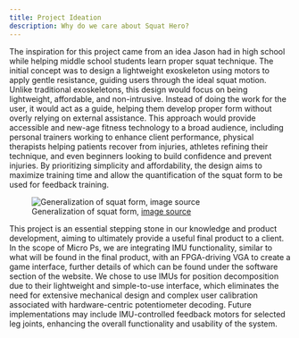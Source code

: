 ```yaml
---
title: Project Ideation
description: Why do we care about Squat Hero?
---
```


The inspiration for this project came from an idea Jason had in high school while helping middle school students learn proper squat technique. The initial concept was to design a lightweight exoskeleton using motors to apply gentle resistance, guiding users through the ideal squat motion. Unlike traditional exoskeletons, this design would focus on being lightweight, affordable, and non-intrusive. Instead of doing the work for the user, it would act as a guide, helping them develop proper form without overly relying on external assistance. This approach would provide accessible and new-age fitness technology to a broad audience, including personal trainers working to enhance client performance, physical therapists helping patients recover from injuries, athletes refining their technique, and even beginners looking to build confidence and prevent injuries. By prioritizing simplicity and affordability, the design aims to maximize training time and allow the quantification of the squat form to be used for feedback training. 

![Generalization of squat form, [image source](https://www.mirrorfriendly.com/fitness/how-to-increase-your-strength-part-4-a-the-squat-technique/)](images/squat_form.jpeg)

This project is an essential stepping stone in our knowledge and product development, aiming to ultimately provide a useful final product to a client. In the scope of Micro Ps, we are integrating IMU functionality, similar to what will be found in the final product, with an FPGA-driving VGA to create a game interface, further details of which can be found under the software section of the website. We chose to use IMUs for position decomposition due to their lightweight and simple-to-use interface, which eliminates the need for extensive mechanical design and complex user calibration associated with hardware-centric potentiometer decoding. Future implementations may include IMU-controlled feedback motors for selected leg joints, enhancing the overall functionality and usability of the system.